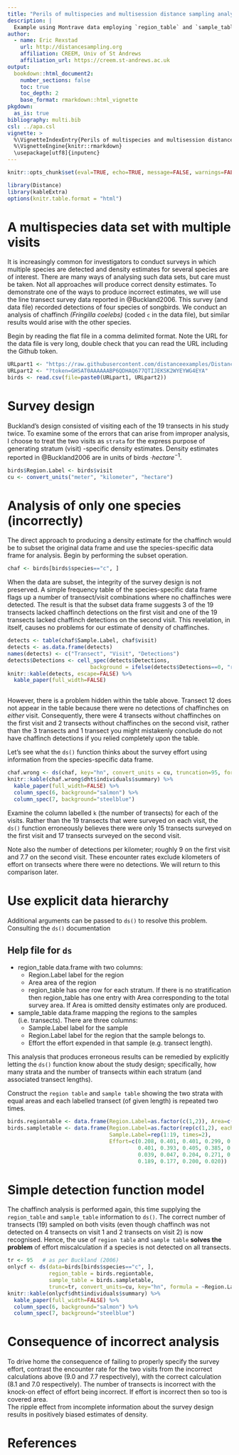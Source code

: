 ```yaml
---
title: "Perils of multispecies and multisession distance sampling analysis"
description: |
  Example using Montrave data employing `region_table` and `sample_table` construct
author:
  - name: Eric Rexstad 
    url: http://distancesampling.org
    affiliation: CREEM, Univ of St Andrews
    affiliation_url: https://creem.st-andrews.ac.uk
output: 
  bookdown::html_document2:
    number_sections: false
    toc: true
    toc_depth: 2
    base_format: rmarkdown::html_vignette
pkgdown:
  as_is: true 
bibliography: multi.bib
csl: ../apa.csl
vignette: >
  %\VignetteIndexEntry{Perils of multispecies and multisession distance sampling analysis}
  %\VignetteEngine{knitr::rmarkdown}
  \usepackage[utf8]{inputenc}
---
```


```r
knitr::opts_chunk$set(eval=TRUE, echo=TRUE, message=FALSE, warnings=FALSE)
```
```r
library(Distance)
library(kableExtra)
options(knitr.table.format = "html")
```


# A multispecies data set with multiple visits

It is increasingly common for investigators to conduct surveys in which multiple species are detected and density estimates for several species are of interest. There are many ways of analysing such data sets, but care must be taken.  Not all approaches will produce correct density estimates. To demonstrate one of the ways to produce incorrect estimates, we will use the line transect survey data reported in @Buckland2006.  This survey (and data file) recorded detections of four species of songbirds.  We conduct an analysis of chaffinch *(Fringilla coelebs)* (coded `c` in the data file), but similar results would arise with the other species.

Begin by reading the flat file in a comma delimited format. Note the URL for the data file is very long, double check that you can read the URL including the Github token.

```r
URLpart1 <- "https://raw.githubusercontent.com/distanceexamples/Distance-multispecies/main/montrave-line.csv"
URLpart2 <- "?token=GHSAT0AAAAAABP6QDHAQ677QTIJEKSK2WYEYWG4EYA"
birds <- read.csv(file=paste0(URLpart1, URLpart2))
```

# Survey design

Buckland's design consisted of visiting each of the 19 transects in his study twice. To examine some of the errors that can arise from improper analysis, I choose to treat the two visits as `strata` for the express purpose of generating stratum (visit) -specific density estimates. Density estimates reported in @Buckland2006 are in units of birds $\cdot hectare^{-1}$.

```r
birds$Region.Label <- birds$visit
cu <- convert_units("meter", "kilometer", "hectare")
```

# Analysis of only one species (incorrectly)

The direct approach to producing a density estimate for the chaffinch would be to subset the original data frame and use the species-specific data frame for analysis.  Begin by performing the subset operation.

```r
chaf <- birds[birds$species=="c", ]
```

When the data are subset, the integrity of the survey design is not preserved.  A simple frequency table of the species-specific data frame flags up a number of transect/visit combinations where no chaffinches were detected.  The result is that the subset data frame suggests 3 of the 19 transects lacked chaffinch detections on the first visit and one of the 19 transects lacked chaffinch detections on the second visit. This revelation, in itself, causes no problems for our estimate of density of chaffinches. 

```r
detects <- table(chaf$Sample.Label, chaf$visit)
detects <- as.data.frame(detects)
names(detects) <- c("Transect", "Visit", "Detections")
detects$Detections <- cell_spec(detects$Detections, 
                          background = ifelse(detects$Detections==0, "red", "white"))
knitr::kable(detects, escape=FALSE) %>%
  kable_paper(full_width=FALSE)
  
```

However, there is a problem hidden within the table above.  Transect 12 does not appear in the table because there were no detections of chaffinches on *either* visit.  Consequently, there were 4 transects without chaffinches on the first visit and 2 transects without chaffinches on the second visit, rather than the 3 transects and 1 transect you might mistakenly conclude do not have chaffinch detections if you relied completely upon the table.

Let's see what the `ds()` function thinks about the survey effort using information from the species-specific data frame.

```r
chaf.wrong <- ds(chaf, key="hn", convert_units = cu, truncation=95, formula = ~Region.Label)
knitr::kable(chaf.wrong$dht$individuals$summary) %>%
  kable_paper(full_width=FALSE) %>%
  column_spec(6, background="salmon") %>%
  column_spec(7, background="steelblue")
```

Examine the column labelled `k` (the number of transects) for each of the visits. Rather than the 19 transects that were surveyed on each visit, the `ds()` function erroneously believes there were only 15 transects surveyed on the first visit and 17 transects surveyed on the second visit.

Note also the number of detections per kilometer; roughly 9 on the first visit and 7.7 on the second visit.  These encounter rates exclude kilometers of effort on transects where there were no detections.  We will return to this comparison later.

# Use explicit data hierarchy

Additional arguments can be passed to `ds()` to resolve this problem.  Consulting the `ds()` documentation

:::{.callout-warning collapse=false appearance='default' icon=true}
## Help file for `ds`
- region_table	data.frame with two columns:
  - Region.Label label for the region
  - Area area of the region
  - region_table has one row for each stratum. If there is no stratification then region_table has one entry with Area corresponding to the total survey area. If Area is omitted density estimates only are produced.
- sample_table	data.frame mapping the regions to the samples (i.e. transects). There are three columns:
  - Sample.Label label for the sample
  - Region.Label label for the region that the sample belongs to.
  - Effort the effort expended in that sample (e.g. transect length).
:::

This analysis that produces erroneous results can be remedied by explicitly letting the `ds()` function know about the study design; specifically, how many strata and the number of transects within each stratum (and associated transect lengths).

Construct the `region table` and `sample table` showing the two strata with equal areas and each labelled transect (of given length) is repeated two times.

```r
birds.regiontable <- data.frame(Region.Label=as.factor(c(1,2)), Area=c(33.2,33.2))
birds.sampletable <- data.frame(Region.Label=as.factor(rep(c(1,2), each=19)),
                                Sample.Label=rep(1:19, times=2),
                                Effort=c(0.208, 0.401, 0.401, 0.299, 0.350,
                                         0.401, 0.393, 0.405, 0.385, 0.204,
                                         0.039, 0.047, 0.204, 0.271, 0.236,
                                         0.189, 0.177, 0.200, 0.020))
```

# Simple detection function model

The chaffinch analysis is performed again, this time supplying the `region_table` and `sample_table` information to `ds()`.  The correct number of transects (19) sampled on both visits (even though chaffinch was not detected on 4 transects on visit 1 and 2 transects on visit 2) is now recognised.  Hence, the use of `region table` and `sample table` **solves the problem** of effort miscalculation if a species is not detected on all transects.

```r
tr <- 95   # as per Buckland (2006)
onlycf <- ds(data=birds[birds$species=="c", ], 
             region_table = birds.regiontable,
             sample_table = birds.sampletable,
             trunc=tr, convert_units=cu, key="hn", formula = ~Region.Label)
knitr::kable(onlycf$dht$individuals$summary) %>%
  kable_paper(full_width=FALSE) %>%
  column_spec(6, background="salmon") %>%
  column_spec(7, background="steelblue")
```

# Consequence of incorrect analysis

To drive home the consequence of failing to properly specify the survey effort, contrast the encounter rate for the two visits from the incorrect calculations above (9.0 and 7.7 respectively), with the correct calculation (8.1 and 7.0 respectively).  The number of transects is incorrect with the knock-on effect of effort being incorrect.  If effort is incorrect then so too is covered area.  
The ripple effect from incomplete information about the survey design results in positively biased estimates of density.

# References